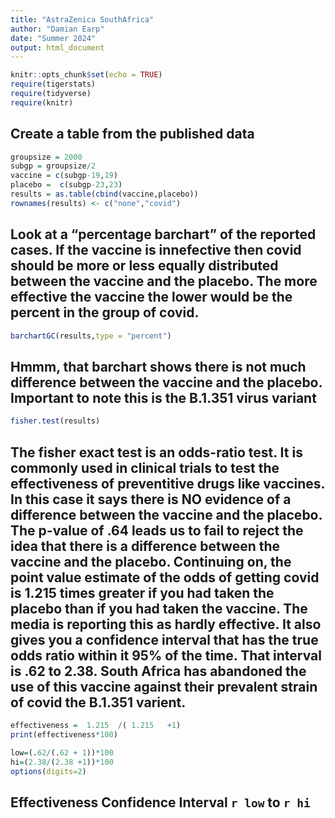 ```yaml
---
title: "AstraZenica SouthAfrica"
author: "Damian Earp"
date: "Summer 2024"
output: html_document
---
```


```r
knitr::opts_chunk$set(echo = TRUE)
require(tigerstats)
require(tidyverse)
require(knitr)
```

## Create a table from the published data


```r
groupsize = 2000
subgp = groupsize/2
vaccine = c(subgp-19,19)
placebo =  c(subgp-23,23)
results = as.table(cbind(vaccine,placebo))
rownames(results) <- c("none","covid")

```

## Look at a "percentage barchart" of the reported cases.  If the vaccine is innefective then covid should be more or less equally distributed between the vaccine and the placebo.  The more effective the vaccine the lower would be the percent in the group of covid.

```r
barchartGC(results,type = "percent")
```
  
## Hmmm, that barchart shows there is not much difference between the vaccine and the placebo.  Important to note this is the B.1.351 virus variant

```r
fisher.test(results)
```

## The fisher exact test is an odds-ratio test. It is commonly used in clinical trials to test the effectiveness of preventitive drugs like vaccines. In this case it says there is NO evidence of a difference between the vaccine and the placebo. The p-value of .64 leads us to fail to reject the idea that there is a difference between the vaccine and the placebo. Continuing on, the point value estimate of the odds of getting covid is 1.215 times greater if you had taken the placebo than if you had taken the vaccine. The media is reporting this as hardly effective. It also gives you a confidence interval that has the true odds ratio within it 95% of the time.  That interval is .62 to 2.38.  South Africa has abandoned the use of this vaccine against their prevalent strain of covid the B.1.351 varient.

```r
effectiveness =  1.215  /( 1.215   +1)
print(effectiveness*100)
```

```r
low=(.62/(.62 + 1))*100
hi=(2.38/(2.38 +1))*100
options(digits=2)
```

## Effectiveness Confidence Interval `r low`  to `r hi`